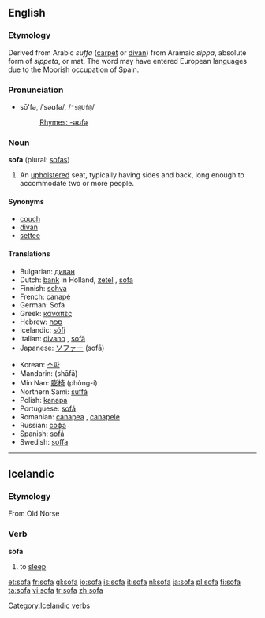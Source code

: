 {{see|sofá}}

==English==
{{wikipedia}}
===Etymology===
Derived from Arabic ''suffa'' ([[carpet]] or [[divan]]) from Aramaic ''sippa'', absolute form of ''sippeta'', or mat.  The word may have entered European languages due to the Moorish occupation of Spain.

===Pronunciation===
*sō'fə, /ˈsəʊfə/, /<tt>"s@Uf@</tt>/
*:[[Rhymes:English:-əʊfə|Rhymes: -əʊfə]]

===Noun===
'''sofa''' (plural: [[sofas]])
# An [[upholster]]ed seat, typically having sides and back, long enough to accommodate two or more people.

====Synonyms====
*[[couch]]
*[[divan]]
*[[settee]]

====Translations====
{{top}}
*Bulgarian: [[диван]] {{n}}
*Dutch: [[bank]] {{f}} {{m}} in Holland, [[zetel]] {{m}}, [[sofa]] {{m}}
*Finnish: [[sohva]]
*French: [[canapé]] {{m}}
*German: Sofa {{n}}
*Greek: [[καναπές]] {{m}}
*Hebrew: [[ספה]] {{f}}
*Icelandic: [[sófi]] {{m}}
*Italian: [[divano]] {{m}}, [[sofà]] {{m}}
*Japanese: [[ソファー]] (sofā)
{{mid}}
*Korean: [[소파]]
*Mandarin: {{zh-ts|[[沙發]]|[[沙发]]}} (shāfā)
*Min Nan: [[膨椅]] (phòng-í)
*Northern Sami: [[suffá]]
*Polish: [[kanapa]] {{f}}
*Portuguese: [[sofá]] {{m}}
*Romanian: [[canapea]] {{f}}, [[canapele]] {{f pl}}
*Russian: [[софа]] {{f}}
*Spanish: [[sofá]] {{m}}
*Swedish: [[soffa]] {{c}}
{{bottom}}

----

==Icelandic==
===Etymology===
From Old Norse
===Verb===
'''sofa'''
# to [[sleep]]

[[Category:Icelandic verbs]]

[[et:sofa]]
[[fr:sofa]]
[[gl:sofa]]
[[io:sofa]]
[[is:sofa]]
[[it:sofa]]
[[nl:sofa]]
[[ja:sofa]]
[[pl:sofa]]
[[fi:sofa]]
[[ta:sofa]]
[[vi:sofa]]
[[tr:sofa]]
[[zh:sofa]]